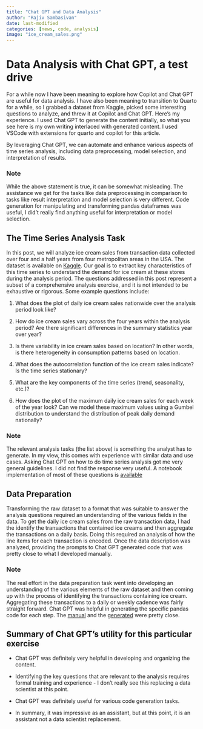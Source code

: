 ```yaml
---
title: "Chat GPT and Data Analysis"
author: "Rajiv Sambasivan"
date: last-modified
categories: [news, code, analysis]
image: "ice_cream_sales.png"
---
```



# Data Analysis with Chat GPT, a test drive

For a while now I have been meaning to explore how Copilot and Chat GPT are useful for data analysis. I have also been meaning to transition to Quarto for a while, so I grabbed a dataset from Kaggle, picked some interesting questions to analyze, and threw it at Copilot and Chat GPT. Here's my experience. I used Chat GPT to generate the content initially, so what you see here is my own writing interlaced with generated content. I used VSCode with extensions for quarto and copilot for this article.

By leveraging Chat GPT, we can automate and enhance various aspects of time series analysis, including data preprocessing, model selection, and interpretation of results.

::: {.callout-note}
### Note
While the above statement is true, it can be somewhat misleading. The assistance we get for the tasks like data preprocessing in comparison to tasks like result interpretation and model selection is very different. Code generation for manipulating and transforming pandas dataframes was useful, I did't really find anything useful for interpretation or model selection.
:::
## The Time Series Analysis Task
In this post, we will analyze ice cream sales from transaction data collected over four and a half years from four metropolitan areas in the USA. The dataset is available on [Kaggle](https://www.kaggle.com/datasets/prasad22/retail-transactions-dataset). Our goal is to extract key characteristics of this time series to understand the demand for ice cream at these stores during the analysis period. The questions addressed in this post represent a subset of a comprehensive analysis exercise, and it is not intended to be exhaustive or rigorous. Some example questions include:

1. What does the plot of daily ice cream sales nationwide over the analysis period look like?
   
2. How do ice cream sales vary across the four years within the analysis period? Are there significant differences in the summary statistics year over year?
   
3. Is there variability in ice cream sales based on location? In other words, is there heterogeneity in consumption patterns based on location.
   
4. What does the autocorrelation function of the ice cream sales indicate? Is the time series stationary?
   
5. What are the key components of the time series (trend, seasonality, etc.)?
   
6. How does the plot of the maximum daily ice cream sales for each week of the year look? Can we model these maximum values using a Gumbel distribution to understand the distribution of peak daily demand nationally?

::: {.callout-note}
### Note
The relevant analysis tasks (the list above) is something the analyst has to generate. In my view, this comes with experience with similar data and use cases. Asking Chat GPT on how to do time series analysis got me very general guidelines. I did not find the response very useful.
A notebook implementation of most of these questions is [available](../../notebooks/daily_ice_cream_sales_exploration.ipynb)
:::

## Data Preparation
Transforming the raw dataset to a format that was suitable to answer the analysis questions required an understanding of the various fields in the data. To get the daily ice cream sales from the raw transaction data, I had the identify the transactions that contained ice creams and then aggregate the transactions on a daily basis. Doing this required an analysis of how the line items for each transaction is encoded. Once the data description was analyzed, providing the prompts to Chat GPT generated code that was pretty close to what I developed manually.

::: {.callout-note}
### Note
The real effort in the data preparation task went into developing an understanding of the various elements of the raw dataset and then coming up with the process of identifying the transactions containing ice cream. Aggregating these transactions to a daily or weekly cadence was fairly straight forward. Chat GPT was helpful in generating the specific pandas code for each step. The [manual](../../notebooks/retail_transaction_data.ipynb) and the [generated](../../notebooks/generated_code_retail.ipynb) were pretty close.
:::

## Summary of Chat GPT's utility for this particular exercise

* Chat GPT was definitely very helpful in developing and organizing the content.

* Identifying the key questions that are relevant to the analysis requires formal training and experience - I don't really see this replacing a data scientist at this point.

* Chat GPT was definitely useful for various code generation tasks.

* In summary, it was impressive as an assistant, but at this point, it is an assistant not a data scientist replacement.